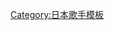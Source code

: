 {{Navbox Musical artist
| name = 栗山千明
| state = collapsed
| title = [[栗山千明]]
| background = solo_singer
| group1 = 单曲
| list1 = 1.[[流星之泪]] - 2.{{link-ja|可能性ガール|可能性ガール}} - 3.{{link-ja|コールドフィンガーガール|コールドフィンガーガール}} - 4.{{link-ja|おいしい季節/決定的三分間|おいしい季節/決定的三分間}} - 5.{{link-ja|月夜の肖像|月夜の肖像}} - 6.{{link-ja|とよす☆ルシフェリン|とよす☆ルシフェリン}}
| group2 = 专辑
| list2 = {{Navbox Musical artist|child
| group1 = 原创
| list1 = 1.{{link-ja|CIRCUS (栗山千明专辑)|CIRCUS (栗山千明のアルバム)|CIRCUS}}
| group2 = 其他
| list2 = 1.{{link-ja|CIRCUS Deluxe Edition|CIRCUS Deluxe Edition}}
}}
| group3 = 出演
| list3 = {{Navbox Musical artist|child
| group1 = 电视剧
| list1 = {{link-ja|秃鹫 (日剧)|ハゲタカ (テレビドラマ)|秃鹫}} - {{link-ja|特急田中3号|特急田中3号}} - {{link-ja|秘密諜報員 エリカ|秘密諜報員 エリカ}} - {{link-ja|冢原卜传 (日剧)|塚原卜伝 (テレビドラマ)|塚原卜伝}} - [[康乃馨 (日剧)|康乃馨]] - [[ATARU]]
| group2 = 电影
| list2 = [[大逃殺 (電影)|大逃殺]] - [[杀死比尔]] - {{link-ja|下弦之月|下弦の月 (漫画)|下弦之月〜Last Quarter}} - {{link-ja|EXT (电影)|エクステ (映画)|EXT}}
| group3 = 广播
| list3 = [[SCHOOL OF LOCK!]] - {{link-ja|GIRLS LOCKS!}}
}}
| group4 = 相关条目
| list4 = [[SPACE CRAFT]] - [[DefSTAR Records]]
}}
<noinclude>
{{DEFAULTSORT:Kuriyama Chiaki}}
[[Category:日本歌手模板]]
</noinclude>